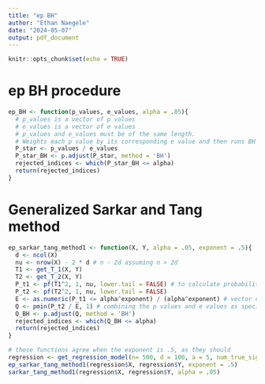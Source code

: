 ```yaml
---
title: "ep BH"
author: "Ethan Naegele"
date: "2024-05-07"
output: pdf_document
---
```


```r
knitr::opts_chunk$set(echo = TRUE)
```

# ep BH procedure

```r
ep_BH <- function(p_values, e_values, alpha = .05){
  # p_values is a vector of p values
  # e_values is a vector of e values
  # p_values and e_values must be of the same length.
  # Weights each p value by its corresponding e value and then runs BH on the weighted p values at level alpha.
  P_star <- p_values / e_values
  P_star_BH <- p.adjust(P_star, method = 'BH')
  rejected_indices <- which(P_star_BH <= alpha)
  return(rejected_indices)
}
```



# Generalized Sarkar and Tang method


```r
ep_sarkar_tang_method1 <- function(X, Y, alpha = .05, exponent = .5){
  d <- ncol(X)
  nu <- nrow(X) - 2 * d # n - 2d assuming n > 2d
  T1 <- get_T_1(X, Y)
  T2 <- get_T_2(X, Y)
  P_t1 <- pf(T1^2, 1, nu, lower.tail = FALSE) # to calculate probabilities with the t^2_n distribution, have to use the F(1, n) distribution
  P_t2 <- pf(T2^2, 1, nu, lower.tail = FALSE)
  E <- as.numeric(P_t1 <= alpha^exponent) / (alpha^exponent) # vector of e values
  Q <- pmin(P_t2 / E, 1) # combining the p values and e values as specified in the ep BH paper
  Q_BH <- p.adjust(Q, method = 'BH')
  rejected_indices <- which(Q_BH <= alpha)
  return(rejected_indices)
}
```

```r
# these functions agree when the exponent is .5, as they should
regression <- get_regression_model(n= 500, d = 100, a = 5, num_true_signals = 20)
ep_sarkar_tang_method1(regression$X, regression$Y, exponent = .5)
sarkar_tang_method1(regression$X, regression$Y, alpha = .05)
```





